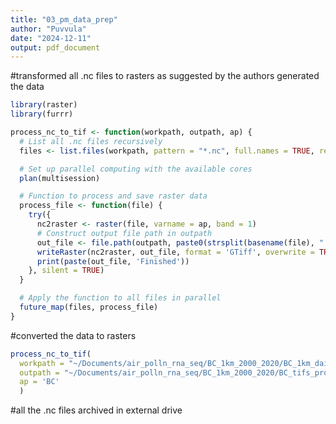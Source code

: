 ```yaml
---
title: "03_pm_data_prep"
author: "Puvvula"
date: "2024-12-11"
output: pdf_document
---
```


#transformed all .nc files to rasters as suggested by the authors generated the data
```r
library(raster)
library(furrr)

process_nc_to_tif <- function(workpath, outpath, ap) {
  # List all .nc files recursively
  files <- list.files(workpath, pattern = "*.nc", full.names = TRUE, recursive = TRUE)

  # Set up parallel computing with the available cores
  plan(multisession)

  # Function to process and save raster data
  process_file <- function(file) {
    try({
      nc2raster <- raster(file, varname = ap, band = 1)
      # Construct output file path in outpath
      out_file <- file.path(outpath, paste0(strsplit(basename(file), ".nc")[[1]][1], '.tif'))
      writeRaster(nc2raster, out_file, format = 'GTiff', overwrite = TRUE)
      print(paste(out_file, 'Finished'))
    }, silent = TRUE)
  }

  # Apply the function to all files in parallel
  future_map(files, process_file)
}
```

#converted the data to rasters
```r
process_nc_to_tif(
  workpath = "~/Documents/air_polln_rna_seq/BC_1km_2000_2020/BC_1km_daily_unzipped/",
  outpath = "~/Documents/air_polln_rna_seq/BC_1km_2000_2020/BC_tifs_processed/",
  ap = 'BC'
  )
```

#all the .nc files archived in external drive

